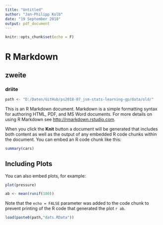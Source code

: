 ```yaml
---
title: "Untitled"
author: "Jan-Philipp Kolb"
date: "19 September 2018"
output: pdf_document
---
```


```r
knitr::opts_chunk$set(echo = F)
```

# R Markdown

## zweite

### driite

```r
path <- "D:/Daten/GitHub/ps2018-07_jsm-stats-learning-gp/data/old/"
```


This is an R Markdown document. Markdown is a simple formatting syntax for authoring HTML, PDF, and MS Word documents. For more details on using R Markdown see <http://rmarkdown.rstudio.com>.

When you click the **Knit** button a document will be generated that includes both content as well as the output of any embedded R code chunks within the document. You can embed an R code chunk like this:

```r
summary(cars)
```

## Including Plots

You can also embed plots, for example:

```r
plot(pressure)

ab <- mean(runif(100))
```

Note that the `echo = FALSE` parameter was added to the code chunk to prevent printing of the R code that generated the plot `r ab`.


```r
load(paste0(path,"dats.RData"))
```


